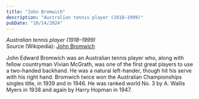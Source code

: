 ```yaml
---
title: "John Bromwich"
description: "Australian tennis player (1918–1999)"
pubDate: "10/14/2024"
---
```


*Australian tennis player (1918–1999)*  
Source (Wikipedia): [John Bromwich][1]

John Edward Bromwich was an Australian tennis player who, along with fellow countryman Vivian McGrath, was one of the first great players to use a two-handed backhand. He was a natural left-hander, though hit his serve with his right hand. Bromwich twice won the Australian Championships singles title, in 1939 and in 1946. He was ranked world No. 3 by A. Wallis Myers in 1938 and again by Harry Hopman in 1947.

[1]: https://en.wikipedia.org/wiki/John_Bromwich
